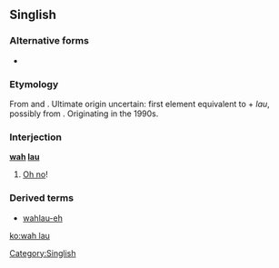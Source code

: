 {{also|wahlau}}
==Singlish ==

===Alternative forms===
* {{l|en|wahlau}}

===Etymology===
From {{etyl|nan-teo|en}} and {{etyl|nan-hok|en}}. Ultimate origin uncertain: first element equivalent to {{etyl|nan-hok|en}} {{zh-l|[[我]]|tr=góa|my}} + ''lau'', possibly from {{zh-l|[[老爸]]|tr=lāu-pē|father}}. Originating in the 1990s.

===Interjection===
'''[[wah]] [[lau]]'''

# {{lb|en|Singapore|informal}} [[oh no|Oh no]]!

===Derived terms===
* [[wahlau-eh]]

[[Category:Singlish]]

[[ko:wah lau]]
